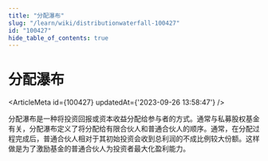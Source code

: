 ```yaml
---
title: "分配瀑布"
slug: "/learn/wiki/distributionwaterfall-100427"
id: "100427"
hide_table_of_contents: true
---
```



# 分配瀑布

<ArticleMeta id={100427} updatedAt={'2023-09-26 13:58:47'} />
<div className='border-solid border-b border-t-0 my-4 border-[var(--ifm-color-gray-300)]' />

分配瀑布是一种将投资回报或资本收益分配给参与者的方式。通常与私募股权基金有关，分配瀑布定义了将分配给有限合伙人和普通合伙人的顺序。通常，在分配过程完成后，普通合伙人相对于其初始投资会收到总利润的不成比例较大份额。这样做是为了激励基金的普通合伙人为投资者最大化盈利能力。
